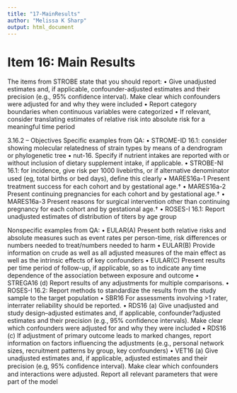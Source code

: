 ```yaml
---
title: "17-MainResults"
author: "Melissa K Sharp"
output: html_document
---
```


# Item 16: Main Results 
The items from STROBE state that you should report: 
•	Give unadjusted estimates and, if applicable, confounder-adjusted estimates and their precision (e.g., 95% confidence interval). Make clear which confounders were adjusted for and why they were included
•	Report category boundaries when continuous variables were categorized
•	If relevant, consider translating estimates of relative risk into absolute risk for a meaningful time period

3.16.2 – Objectives
Specific examples from QA:
•	STROME-ID 16.1: consider showing molecular relatedness of strain types by means of a dendrogram or phylogenetic tree
•	nut-16. Specify if nutrient intakes are reported with or without inclusion of dietary supplement intake, if applicable.
•	STROBE-NI 16.1: for incidence, give risk per 1000 livebirths, or if alternative denominator used (eg, total births or bed days), deﬁne this clearly
•	MARES16a-1 Present treatment success for each cohort and by gestational age.†
•	MARES16a-2 Present continuing pregnancies for each cohort and by gestational age.†
•	MARES16a-3 Present reasons for surgical intervention other than continuing pregnancy for each cohort and by gestational age.†
•	ROSES-I 16.1: Report unadjusted estimates of distribution of titers by age group

Nonspecific examples from QA:
•	EULAR(A) Present both relative risks and absolute measures such as event rates per person-time, risk differences or numbers needed to treat/numbers needed to harm
•	EULAR(B) Provide information on crude as well as all adjusted measures of the main effect as well as the intrinsic effects of key confounders
•	EULAR(C) Present results per time period of follow-up, if applicable, so as to indicate any time dependence of the association between exposure and outcome
•	STREGA16 (d) Report results of any adjustments for multiple comparisons.
•	ROSES-I 16.2: Report methods to standardize the results from the study sample to the target population
•	SBR16 For assessments involving >1 rater, interrater reliability should be reported.
•	RDS16 (a) Give unadjusted and study design–adjusted estimates and, if applicable, confounder?adjusted estimates and their precision (e.g., 95% confidence intervals). Make clear which confounders were adjusted for and why they were included
•	RDS16 (c) If adjustment of primary outcome leads to marked changes, report information on factors influencing the adjustments (e.g., personal network sizes, recruitment patterns by group, key confounders)
•	VET16 (a) Give unadjusted estimates and, if applicable, adjusted estimates and their precision (e.g, 95% conﬁdence interval). Make clear which confounders and interactions were adjusted. Report all relevant parameters that were part of the model
